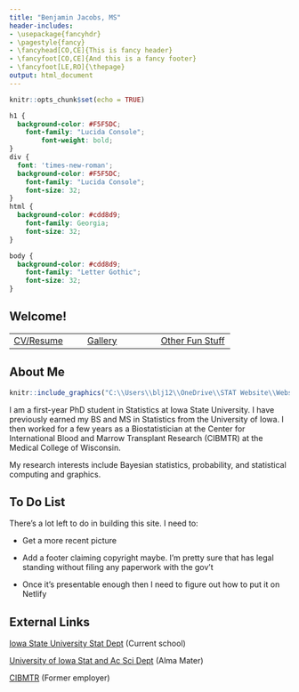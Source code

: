 ```yaml
---
title: "Benjamin Jacobs, MS"
header-includes:
- \usepackage{fancyhdr}
- \pagestyle{fancy}
- \fancyhead[CO,CE]{This is fancy header}
- \fancyfoot[CO,CE]{And this is a fancy footer}
- \fancyfoot[LE,RO]{\thepage}
output: html_document
---
```


```r
knitr::opts_chunk$set(echo = TRUE)
```

```css
h1 {
  background-color: #F5F5DC;
    font-family: "Lucida Console";
        font-weight: bold;
}
div {
  font: 'times-new-roman';
  background-color: #F5F5DC;
    font-family: "Lucida Console";
    font-size: 32;
}
html {
  background-color: #cdd8d9;
    font-family: Georgia;
    font-size: 32;
}

body {
  background-color: #cdd8d9;
    font-family: "Letter Gothic";
    font-size: 32;
}
```

## Welcome!

   |  |
| --- | --- | --- |
[CV/Resume](./CV_Resume) | [Gallery](./Gallery) | [Other Fun Stuff](./Other_Fun_Stuff)





## About Me
```r
knitr::include_graphics("C:\\Users\\blj12\\OneDrive\\STAT Website\\Website\\headshot1.jpg")
```

I am a first-year PhD student in Statistics at Iowa State University. I have previously earned my BS and MS in Statistics from the University of Iowa. I then worked for a few years as a Biostatistician at the Center for International Blood and Marrow Transplant Research (CIBMTR) at the Medical College of Wisconsin.

My research interests include Bayesian statistics, probability, and statistical computing and graphics.

## To Do List

There's a lot left to do in building this site. I need to:

* Get a more recent picture

* Add a footer claiming copyright maybe. I'm pretty sure that has legal standing without filing any paperwork with the gov't

* Once it's presentable enough then I need to figure out how to put it on Netlify


## External Links


[Iowa State University Stat Dept](https://www.stat.iastate.edu/) (Current school)

[University of Iowa Stat and Ac Sci Dept](https://stat.uiowa.edu/) (Alma Mater)

[CIBMTR](https://www.cibmtr.org/Pages/index.aspx) (Former employer)

